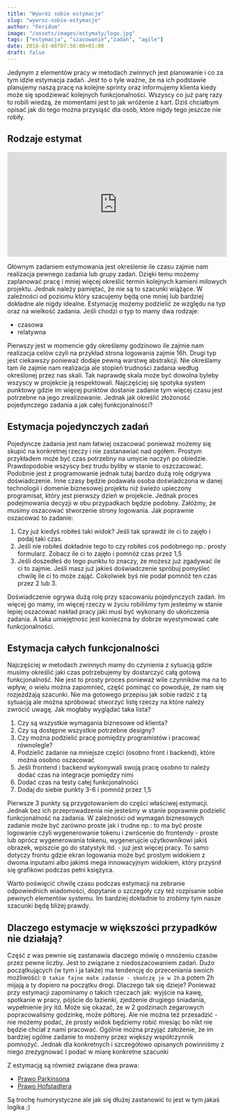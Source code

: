 ```yaml
---
title: "Wywróż sobie estymacje"
slug: "wywroz-sobie-estymacje"
author: "Feridum"
image: "/assets/images/estymaty/logo.jpg"
tags: ["estymacja", "szacowanie","zadań", "agile"]
date: 2018-03-06T07:50:00+01:00
draft: false
---
```


Jedynym z elementów pracy w metodach zwinnych jest planowanie i co za tym idzie estymacja zadań. Jest to o tyle ważne, że na ich podstawie planujemy naszą pracę na kolejne sprinty oraz informujemy klienta kiedy może się spodziewać kolejnych funkcjonalności. Wszyscy co już parę razy to robili wiedzą, że momentami jest to jak wróżenie z kart. Dziś chciałbym opisać jak do tego można przysiąść dla osób, które nigdy tego jeszcze nie robiły.



## Rodzaje estymat

<div style="width:100%;position:relative;"><iframe src="https://giphy.com/embed/BZUXTEvJSPsUo" width="100%" style="height:25vw; margin-bottom:0;"   frameBorder="0" class="giphy-embed" allowFullScreen></iframe></div><p><a href="https://giphy.com/gifs/oil-prices-commodities-BZUXTEvJSPsUo"></a></p>

Głównym zadaniem estymowania jest określenie ile czasu zajmie nam realizacja pewnego zadania lub grupy zadań. Dzięki temu możemy zaplanować pracę i mniej więcej określić termin kolejnych kamieni milowych projektu. Jednak należy pamiętać, że nie są to szacunki wiążące. W zależności od poziomu który szacujemy będą one mniej lub bardziej dokładne ale nigdy idealne. Estymację możemy podzielić ze względu na typ oraz na wielkość zadania. Jeśli chodzi o typ to mamy dwa rodzaje: 

- czasowa
- relatywna

Pierwszy jest w momencie gdy określamy godzinowo ile zajmie nam realizacja celów czyli na przykład strona logowania zajmie 16h. Drugi typ jest ciekawszy ponieważ dodaje pewną warstwę abstrakcji. Nie określamy tam ile zajmie nam realizacja ale stopień trudności zadania według określonej przez nas skali. Tak naprawdę skala może być dowolna byleby wszyscy w projekcie ją respektowali. Najczęściej się spotyka system punktowy gdzie im więcej punktów dostanie zadanie tym więcej czasu jest potrzebne na jego zrealizowanie. Jednak jak określić złożoność pojedynczego zadania a jak całej funkcjonalności?

## Estymacja pojedynczych zadań

Pojedyncze zadania jest nam łatwiej oszacować ponieważ możemy się skupić na konkretnej rzeczy i nie zastanawiać nad ogółem. Prostym przykładem może być czas potrzebny na umycie naczyń po obiedzie. Prawdopodobie wszyscy bez trudu byliby w stanie to oszczacować.  
Podobnie jest z programowanie jednak tutaj bardzo dużą rolę odgrywa doświadczenie. Inne czasy będzie podawała osoba doświadczona w danej technologii i domenie biznesowej projektu niż świeżo upieczony programisat, który jest pierwszy dzień w projekcie. Jednak proces podejmowania decyzji w obu przypadkach będzie podobny. Załóżmy, że musimy oszacować stworzenie strony logowania. Jak poprawnie oszacować to zadanie: 

1. Czy już kiedyś robiłeś taki widok? Jeśli tak sprawdź ile ci to zajęło i podaj taki czas.
2. Jeśli nie robiłeś dokładnie tego to czy robiłeś coś podobnego np.: prosty formularz. Zobacz ile ci to zajęło i pomnóż czas przez 1,5
3. Jeśli doszedłeś do tego punktu to znaczy, że możesz już zgadywać ile ci to zajmie. Jeśli masz już jakieś doświadczenie spróbuj pomyśleć chwilę ile ci to może zająć. Cokolwiek byś nie podał pomnóż ten czas przez 2 lub 3. 

Doświadczenie ogrywa dużą rolę przy szacowaniu pojedynczych zadań. Im więcej go mamy, im więcej rzeczy w życiu robiliśmy tym jesteśmy w stanie lepiej oszacować nakład pracy jaki musi być wykonany do ukończenia zadania. A taka umiejętnośc jest konieczna by dobrze wyestymować całe funkcjonalności.
	

## Estymacja całych funkcjonalności

Najczęściej w metodach zwinnych mamy do czynienia z sytuacją gdzie musimy określić jaki czas potrzebujemy by dostarczyć całą gotową funkcjonalność. Nie jest to prosty proces ponieważ wile czynników ma na to wpływ, o wielu można zapomnieć, część pominąć co powoduje, że nam się rozjeżdżają szacunki. Nie ma gotowego przepisu jak sobie radzić z tą sytuacją ale można spróbować stworzyć listę rzeczy na które należy zwrócić uwagę. Jak mogłaby wyglądać taka lista?

1. Czy są wszystkie wymagania biznesowe od klienta?
2. Czy są dostępne wszystkie potrzebne designy?
3. Czy można podzielić pracę pomiędzy programistów i pracować równolegle?
4. Podzielić zadanie na mniejsze części (osobno front i backend), które można osobno oszacować
5. Jeśli frontend i backend wykonywali swoją pracę osobno to należy dodać czas na integracje pomiędzy nimi
6. Dodać czas na testy całej funkcjonalności
7. Dodaj do siebie punkty 3-6 i pomnóż przez 1,5

Pierwsze 3 punkty są przygotowaniem do części właściwej estymacji. Jednak bez ich przeprowadzenia nie jesteśmy w stanie poprawnie podzielić funkcjonalność na zadania. W zależności od wymagań biznesowych zadanie może być zarówno proste jak i trudne np.: to ma być proste logowanie czyli wygenerowanie tokenu i zwrócenie do frontendy - proste lub oprócz wygenerowania tokenu, wygenerujcie użytkownikowi jakiś obrazek, wpiszcie go do statystyk itd. - już jest więcej pracy. To samo dotyczy frontu gdzie ekran logowania może być prostym widokiem z dwoma inputami albo jakimś mega innowacyjnym widokiem, który przyśnił się grafikowi podczas pełni księżyca.

Warto poświęcić chwilę czasu podczas estymacji na zebranie odpowiednich wiadomości, dopytanie o szczegóły czy też rozpisanie sobie pewnych elementów systemu. Im bardziej dokładnie to zrobimy tym nasze szacunki będą bliżej prawdy.

## Dlaczego estymacje w większości przypadków nie działają?

Część z was pewnie się zastanawia dlaczego mówię o mnożeniu czasów przez pewne liczby. Jest to związane z niedoszacowaniem zadań. Dużo początkujących (w tym i ja także) ma tendencję do przeceniania swoich możliwości: `O takie fajne małe zadanie - skończę je w 2h` a potem 2h mijają a ty dopiero na początku drogi. Dlaczego tak się dzieje? Ponieważ przy estymacji zapominamy o takich rzeczach jak: wyjście na kawę, spotkanie w pracy, pójście do łazienki, zjedzenie drugiego śniadania, wypełnienie jiry itd. Może się okazać, że w 2 godzinach zegarowych popracowaliśmy godzinkę, może półtorej. Ale nie można też przesadzić - nie możemy podać, że prosty widok będziemy robić miesiąc bo nikt nie będzie chciał z nami pracować. Ogólnie można przyjąć założenie, że im bardziej ogólne zadanie to możemy przez większy współczynnik pomnożyć. Jednak dla konkretnych i szczegółowo opisanych powinniśmy z niego zrezygnować i podać w miarę konkretne szacunki

Z estymacją są również związane dwa prawa: 

- [Prawo Parkinsona](https://pl.wikipedia.org/wiki/Prawo_Parkinsona)
- [Prawo Hofstadtera](https://en.wikipedia.org/wiki/Hofstadter%27s_law)

Są trochę humorystyczne ale jak się dłużej zastanowić to jest w tym jakaś logika ;)

